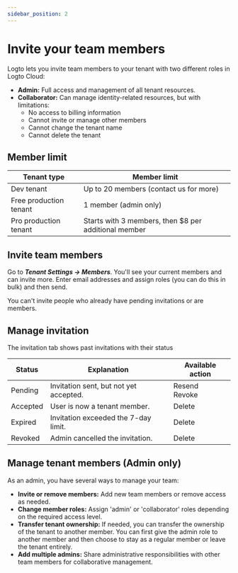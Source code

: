 ```yaml
---
sidebar_position: 2
---
```


# Invite your team members

Logto lets you invite team members to your tenant with two different roles in Logto Cloud:

- **Admin:** Full access and management of all tenant resources.
- **Collaborator:** Can manage identity-related resources, but with limitations:
  - No access to billing information
  - Cannot invite or manage other members
  - Cannot change the tenant name
  - Cannot delete the tenant

## Member limit

| Tenant type            | Member limit                                         |
| ---------------------- | ---------------------------------------------------- |
| Dev tenant             | Up to 20 members (contact us for more)               |
| Free production tenant | 1 member (admin only)                                |
| Pro production tenant  | Starts with 3 members, then $8 per additional member |

## Invite team members

Go to **_Tenant Settings → Members_**. You'll see your current members and can invite more. Enter email addresses and assign roles (you can do this in bulk) and then send.

You can't invite people who already have pending invitations or are members.

## Manage invitation

The invitation tab shows past invitations with their status

| Status   | Explanation                            | Available action   |
| -------- | -------------------------------------- | ------------------ |
| Pending  | Invitation sent, but not yet accepted. | Resend<br />Revoke |
| Accepted | User is now a tenant member.           | Delete             |
| Expired  | Invitation exceeded the 7-day limit.   | Delete             |
| Revoked  | Admin cancelled the invitation.        | Delete             |

## Manage tenant members (Admin only)

As an admin, you have several ways to manage your team:

- **Invite or remove members:** Add new team members or remove access as needed.
- **Change member roles:** Assign 'admin' or 'collaborator' roles depending on the required access level.
- **Transfer tenant ownership:** If needed, you can transfer the ownership of the tenant to another member. You can first give the admin role to another member and then choose to stay as a regular member or leave the tenant entirely.
- **Add multiple admins:** Share administrative responsibilities with other team members for collaborative management.
